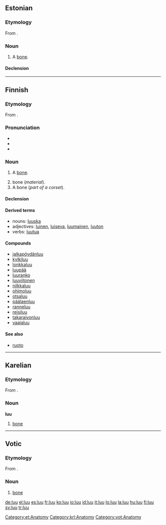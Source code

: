 ==Estonian==

===Etymology===
From {{proto|Uralic|luwe|lang=et}}.

===Noun===
{{infl|et|noun}}

# {{context|skeleton|lang=et}} A [[bone]].

====Declension====
{{et-decl-02|lu|u}}

[[Category:et:Anatomy]]

----

==Finnish==

===Etymology===
From {{proto|Uralic|luwe|lang=fi}}.

===Pronunciation===
* {{hyphenation|luu}}
* {{rhymes|uː|lang=fi}}
* {{IPA|[luː]|lang=fi}}

===Noun===
{{infl|fi|noun}}

# {{context|skeleton|lang=fi}} A [[bone]].
# bone (''material'').
# A bone (''part of a corset'').

====Declension====
{{fi-decl-voi|lu|u}}

====Derived terms====
* nouns: [[luuska]]
* adjectives: [[luinen]], [[luiseva]], [[luumainen]], [[luuton]]
* verbs: [[luutua]]

====Compounds====
* [[jalkapöydänluu]]
* [[kylkiluu]]
* [[lonkkaluu]]
* [[luupää]]
* [[luuranko]]
* [[luuviitonen]]
* [[nilkkaluu]]
* [[ohimoluu]]
* [[otsaluu]]
* [[päälaenluu]]
* [[ranneluu]]
* [[reisiluu]]
* [[takaraivonluu]]
* [[vaajaluu]]

====See also====
* [[ruoto]]

----

==Karelian==

===Etymology===
From {{proto|Uralic|luwe|lang=krl}}.

===Noun===
'''luu'''

# [[bone]]

[[Category:krl:Anatomy]]

----

==Votic==

===Etymology===
From {{proto|Uralic|luwe|lang=vot}}.

===Noun===
{{infl|vot|noun}}

# [[bone]]

[[Category:vot:Anatomy]]

[[de:luu]]
[[el:luu]]
[[es:luu]]
[[fr:luu]]
[[ko:luu]]
[[io:luu]]
[[id:luu]]
[[it:luu]]
[[lo:luu]]
[[la:luu]]
[[hu:luu]]
[[fi:luu]]
[[sv:luu]]
[[tr:luu]]